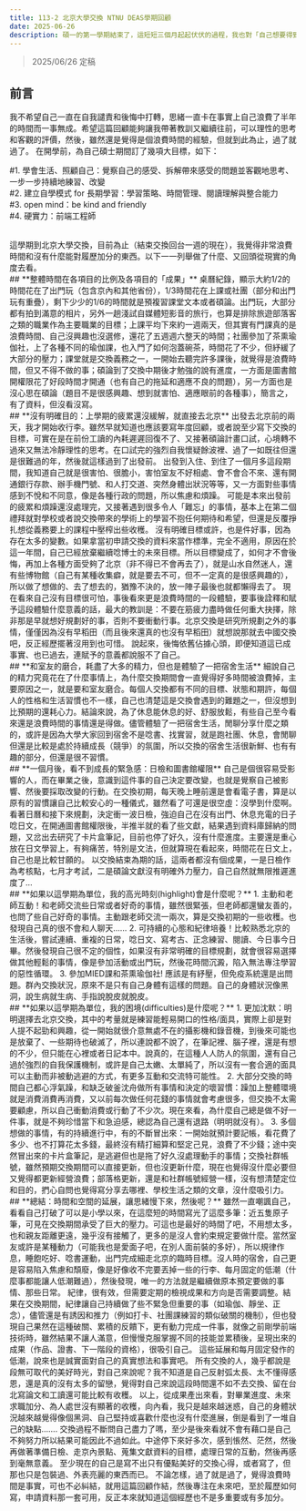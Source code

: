 ```yaml
---
title: 113-2 北京大學交換 NTNU DEAS學期回顧
date: 2025-06-26
description: 碩一的第一學期結束了，這短短三個月起起伏伏的過程，我也對「自己想要得到什麼」有更深入的理解。
---
```

>2025/06/26 定稿


## **前言**
我不希望自己一直在自我譴責和後悔中打轉，思緒一直卡在事實上自己浪費了半年的時間而一事無成。希望這篇回顧能夠讓我帶著教訓又繼續往前，可以理性的思考和客觀的評價，然後，雖然還是覺得是個浪費時間的經驗，但就到此為止，過了就過了。
在開學前，為自己碩士期間訂了幾項大目標，如下：
<br/>

#1. 學會生活、照顧自己：覺察自己的感受、拆解帶來感受的問題並客觀地思考、一步一步持續地練習、改變
<br/>
#2. 建立自學模式 for 長期學習：學習策略、時間管理、閱讀理解與整合能力
<br/>
#3. open mind：be kind and friendly
<br/>
#4. 硬實力：前端工程師

<br/>
這學期到北京大學交換，目前為止（結束交換回台一週的現在），我覺得非常浪費時間和沒有什麼能對履歷加分的東西。以下一一列舉做了什麼、又回頭從現實的角度去看。
<br/>
## **整體時間在各項目的比例及各項目的「成果」**
桌曆紀錄，顯示大約1/2的時間花在了出門玩（包含京內和其他省份），1/3時間花在上課或社團（部分和出門玩有重疊），剩下少少的1/6的時間就是預複習課堂文本或者碩論。出門玩，大部分都有拍到滿意的相片，另外一趟淺試自媒體短影音的旅行，也算是排除旅遊部落客之類的職業作為主要職業的目標；上課平均下來約一週兩天，但其實有門課真的是浪費時間、自己沒興趣也沒選修，還花了五週週六整天的時間；社團參加了茶熏瑜伽社，上了各種不同的瑜伽課，也入門了如何泡蓋碗茶，時間花了不少，但紓緩了大部分的壓力；課堂就是交換義務之一，一開始去聽完許多課後，就覺得是浪費時間，但又不得不做的事；碩論到了交換中期後才勉強的說有進度，一方面是圖書館開權限花了好段時間才開通（也有自己的拖延和適應不良的問題），另一方面也是沒心思在碩論（題目不是很感興趣、想到就害怕、適應眼前的各種事），簡言之，有了資料，但沒看沒寫。
<br/>
## **沒有明確目的：上學期的疲累還沒緩解，就直接去北京**
出發去北京前的兩天，我才開始收行李。雖然早就知道也應該要寫年度回顧，或者說至少寫下交換的目標，可實在是在前份工讀的內耗遲遲回復不了、又接著碩論計畫口試，心境轉不過來又無法冷靜理性的思考。在口試完的強烈自我懷疑餘波裡、過了一如既往但還是很難過的年，然後就這樣過到了出發前。
出發到入住、到住了一個月多這段期間，我知道自己就是很害怕、很膽小，害怕室友不好相處、會不會合不來、還有開通銀行存款、辦手機門號、和人打交道、突然身體出狀況等等，又一方面對些事情感到不悅和不同意，像是各種行政的問題，所以焦慮和煩躁。
可能是本來出發前的疲累和煩躁還沒處理完，又接著遇到很多令人「難忘」的事情，基本上在第二個禮拜就對學校或者說交換帶來的學術上的學習不抱任何期待和希望，但還是反覆掙扎想從義務要上的課程中壓榨出些收穫。
沒有明確目標或許，也是件好事，因為存在太多的變數。如果拿當初申請交換的資料來當作標準，完全不適用，原因在於這一年間，自己已經放棄繼續唸博士的未來目標。所以目標變成了，如何才不會後悔，再加上各種方面受夠了北京（非不得已不會再去了），就是山水自然迷人，還有些博物館（自己有某種收集癖，就是要去不可，但不一定真的是很感興趣的），所以做了想做的、去了想去的，猶豫不決的，放一陣子最後也就都懶得去了。
現在看來自己沒有目標很可怕，事後看來更是浪費時間的一段體驗，要事後詮釋和賦予這段體驗什麼意義的話，最大的教訓是：不要在筋疲力盡時做任何重大抉擇，除非那是早就想好規劃好的事，否則不要衝動行事。北京交換是研究所規劃之外的事情，僅僅因為沒有早稻田（而且後來還真的也沒有早稻田）就想說那就去中國交換吧，反正經歷擺著沒用到也可惜。
說起來，後悔依舊佔據心頭，即便知道這已成事實、也已過去，連賦予的意義都說服不了自己。
<br/>
## **和室友的磨合，耗盡了大多的精力，但也是體驗了一把宿舍生活**
細說自己的精力究竟花在了什麼事情上，為什麼交換期間會一直覺得好多時間被浪費掉，主要原因之一，就是要和室友磨合。每個人交換都有不同的目標、狀態和期許，每個人的性格和生活習慣也不一樣，自己也清楚這是交換會遇到的難題之一，但沒想到比預期的還耗心力。結論來說，為了休息能休息的好、舒服放鬆，有些自己至今看來還是浪費時間的事情還是得做。儘管體驗了一把宿舍生活，閒聊分享什麼之類的，或許是因為大學大家回到宿舍不是唸書、找實習，就是跑社團、休息，會閒聊但還是比較是處於持續成長（競爭）的氛圍，所以交換的宿舍生活很新鮮、也有有趣的部分，但還是很不習慣。
<br/>
## **一個月後，看不到成長的緊急感：日檢和圖書館權限**
自己是個很容易受影響的人，而在畢業之後，意識到這件事的自己決定要改變，也就是覺察自己被影響、然後要採取改變的行動。在交換初期，每天晚上睡前還是會看電子書，算是以原有的習慣讓自己比較安心的一種儀式，雖然看了可還是很空虛：沒學到什麼啊。
看著日曆和接下來規劃，決定衝一波日檢，強迫自己在沒有出門、休息充電的日子唸日文，在開通圖書館權限後，半推半就的看了些文獻，結果遇到資料庫歸納的問題，又岔出去研究了卡片盒筆記，目前也停了好久，沒有什麼進度。主要還是重心放在日文學習上，有夠痛苦，特別是文法，但就算現在看起來，時間花在日文上，自己也是比較甘願的。
以交換結束為期的話，這兩者都沒有個成果，一是日檢作為考核點，七月才考試，二是碩論文獻沒有明確外力壓力，自己自然就無限推遲進度了…
<br/>
## **如果以這學期為單位，我的高光時刻(highlight)會是什麼呢？**
1. 主動和老師互動！和老師交流些日常或者好奇的事情，雖然很緊張，但老師都還蠻友善的，也問了些自己好奇的事情。主動跟老師交流一兩次，算是交換初期的一些收穫。也發現自己真的很不會和人聊天……
2. 可持續的心態和紀律培養！比較熟悉北京的生活後，嘗試連續、重複的日常，唸日文、寫考古、正念練習、閱讀、今日事今日畢。然後發現自己很不定的個性，如果沒有非常明確的目標規劃，就會很容易選擇做其他輕鬆的事情，像是參加活動或出門玩，然後花時間沉澱，陷入無法專注學習的惡性循環。
3. 參加MIED課和茶熏瑜伽社! 應該是有紓壓，但免疫系統還是出問題。群內交換狀況，原來不是只有自己身體有這樣的問題。自己的身體狀況像黑洞，說生病就生病、手指說脫皮就脫皮。
<br/>
## **如果以這學期為單位，我的困境(difficulties)是什麼呢？**
1. 更加沈默：明明選擇去北京交換，其中的考量就是練習能輕易開口的性格/面具，實際上卻是對人提不起勁和興趣，從一開始就很介意無處不在的攝影機和錄音機，到後來可能也是放棄了、一些期待也破滅了，所以連說都不說了，在筆記裡、腦子裡，還是有想的不少，但只能在心裡或者日記本中。說真的，在這種人人防人的氛圍，還有自己過於強烈的自我保護機制，或許是自己太嫩、太單純了，所以沒有一套合適的面具可以主動而非被動逃避的方式，有更多互動和交流特可能性。
2. 大部分交換的時間自己都心浮氣躁，和缺乏破釜沈舟做所有事情和決定的壞習慣：躁加上整體環境就是消費消費再消費，又以前每次做任何花錢的事情就會考慮很多，但交換不太需要顧慮，所以自己衝動消費或行動了不少次。現在來看，為什麼自己總是做不好一件事，就是不夠珍惜當下和急迫感，總認為自己還有退路（明明就沒有）。
3. 多個想做的事情，有的持續進行中，有的不斷冒出來：一開始就預計要記帳，看花費了多少、也不打算花太多錢，最終沒有精打細算和堅定己見，浪費了不少錢；途中突然冒出來的卡片盒筆記，是逃避但也是拖了好久沒處理動手的事情；交換社群帳號，雖然預期交換期間可以直接更新，但也沒更新什麼，現在也覺得沒什麼必要但又覺得都更新經營浪費；部落格更新，還是和社群帳號經營一樣，沒有想清楚定位和目的，捫心自問也覺得寫分享去哪裡、學校生活之類的文章，沒什麼吸引力。
<br/>
## **總結：時間和空間的延展，讓思緒慢下來，然後呢？**
雖然一直嘲諷自己，看看自己打破了可以是小學以來，在這麼短的時間寫光了這麼多筆：近五隻原子筆，可見在交換期間承受了巨大的壓力。可這也是最好的時間了吧，不用想太多，也和親友距離更遠，幾乎沒有接觸了，更多的是沒人會約束規定要做什麼。當然室友或許是某種動力（可能我也是愛面子吧，在別人面前裝的多好），所以規律作息，睡飽吃好、唸書運動，出門完成細走北京的臨時目標。沒人時的宿舍，自己更是容易陷入焦慮和頹廢，像是好像收不完要丟掉一些的行李、每月固定的低潮（什麼事都能讓人低潮難過），然後發現，唯一的方法就是繼續做原本預定要做的事情、那些日常。
紀律，很有效，但需要定期的檢視成果和方向是否需要調整。結果在交換期間，紀律讓自己持續做了些不緊急但重要的事（如瑜伽、靜坐、正念），儘管還是有誘因和推力（例如打卡、社團課練習的類似破關的機制），但也發現自己果然在這種破關、累積的反饋下，更有動力完成一件事，就像之前剛學前端技術時，雖然結果不讓人滿意，但慢慢克服掌握不同的技能並累積後，呈現出來的成果（作品、證書、下一階段的資格），很吸引自己。
這些延展和每月固定發作的低潮，說來也是誠實面對自己的真實想法和事實吧。
所有交換的人，幾乎都說是段無可取代的美好時光，對自己來說呢？我不知道是自己反射弧太長、太不懂得感恩，還是真的沒有太多的留戀，覺得對自己來說這段時間還不如不去交換、留在台北寫論文和工讀還可能比較有收穫。
以上，從成果產出來看，對畢業進度、未來求職加分、為人處世沒有顯著的收穫，向內看，我只是越來越迷惑，自己的身體狀況越來越覺得像個黑洞、自己堅持或喜歡什麼也沒有什麼進展，倒是看到了一堆自己的缺點…….
交換過程不斷問自己盡力了嗎，至少是後來看就不會有藉口是自己不夠努力所以結果可能因此不過如此。中途停下來好多次，感到悵然、茫然，然後再做著準備日檢、走京內景點、蒐集文獻資料的目標，處理日常的互動，然後再感到毫無意義。
至少現在的自己是寫不出只有優點美好的交換心得，或者寫了，但那也只是包裝過、外表亮麗的東西而已。
不論怎樣，過了就是過了，覺得浪費時間是事實，可也不必糾結，就用這篇回顧作結，然後專注在未來吧，至於履歷如何寫，申請資料那一套可用，反正本來就知道這個經歷也不是多重要或有多加分。